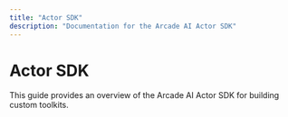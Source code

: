 ```yaml
---
title: "Actor SDK"
description: "Documentation for the Arcade AI Actor SDK"
---
```


# Actor SDK

This guide provides an overview of the Arcade AI Actor SDK for building custom
toolkits.
